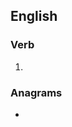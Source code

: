 ==English==

===Verb===
{{head|en|verb form}}

# {{present participle of|delouse|lang=en|nocat=1}}

===Anagrams===
* {{anagrams|en|a=degilnosu|desouling}}